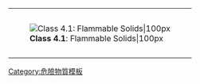 {| cellspacing="0" style="height: 100px; border: solid {{{bordercolor|black}}} 1px; color: black; background: {{{color1|white}}};" width=99%
|-
| rowspan=2 style="padding: 2pt; height: 100px; background: {{{color2|white}}};" | [[Image:HAZMAT Class 4-1 Flammable Solid.png|'''Class 4.1''': Flammable Solids|100px]]
|-
| align=center | {{{text|'''4.1'''：易燃固體}}}
|}<noinclude>
[[Category:危險物質模板]]
</noinclude>